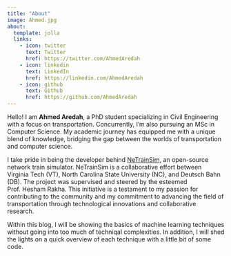 ```yaml
---
title: "About"
image: Ahmed.jpg
about:
  template: jolla
  links:
    - icon: twitter
      text: Twitter
      href: https://twitter.com/AhmedAredah
    - icon: linkedin
      text: LinkedIn
      href: https://linkedin.com/AhmedAredah
    - icon: github
      text: Github
      href: https://github.com/AhmedAredah
---
```


Hello! I am **Ahmed Aredah**, a PhD student specializing in Civil Engineering with a focus on transportation. Concurrently, I'm also pursuing an MSc in Computer Science. My academic journey has equipped me with a unique blend of knowledge, bridging the gap between the worlds of transportation and computer science.

I take pride in being the developer behind [NeTrainSim](https://github.com/VTTI-CSM/NeTrainSim), an open-source network train simulator. NeTrainSim is a collaborative effort between Virginia Tech (VT), North Carolina State University (NC), and Deutsch Bahn (DB). The project was supervised and steered by the esteemed Prof. Hesham Rakha. This initiative is a testament to my passion for contributing to the community and my commitment to advancing the field of transportation through technological innovations and collaborative research.

Within this blog, I will be showing the basics of machine learning techniques without going into too much of techniqal complexities. In addition, I will shed the lights on a quick overview of each technique with a little bit of some code.